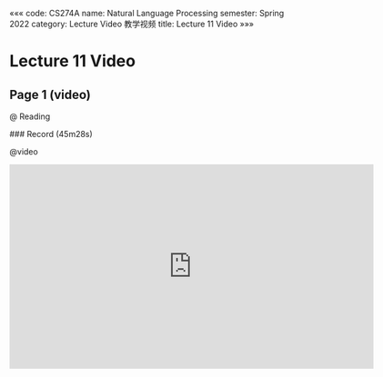 «««
code: CS274A
name: Natural Language Processing
semester: Spring 2022
category: Lecture Video 教学视频
title: Lecture 11 Video
»»»

# Lecture 11 Video

## Page 1 (video)

@ Reading

<div class="markdown-body">
### Record (45m28s)
</div>

@video

<iframe src="https://sbfast.com/e/b0j1ks2cc1cl.html" frameborder=0 marginwidth=0 marginheight=0 scrolling=no width=640 height=360 allowfullscreen></iframe>


